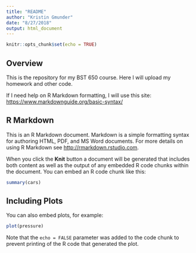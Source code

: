 ```yaml
---
title: "README"
author: "Kristin Gmunder"
date: "8/27/2018"
output: html_document
---
```


```r
knitr::opts_chunk$set(echo = TRUE)
```
## Overview
This is the repository for my BST 650 course.  Here I will upload my homework and other code.

If I need help on R Markdown formatting, I will use this site: <https://www.markdownguide.org/basic-syntax/>

## R Markdown

This is an R Markdown document. Markdown is a simple formatting syntax for authoring HTML, PDF, and MS Word documents. For more details on using R Markdown see <http://rmarkdown.rstudio.com>.

When you click the **Knit** button a document will be generated that includes both content as well as the output of any embedded R code chunks within the document. You can embed an R code chunk like this:

```r
summary(cars)
```

## Including Plots

You can also embed plots, for example:

```r
plot(pressure)
```

Note that the `echo = FALSE` parameter was added to the code chunk to prevent printing of the R code that generated the plot.
